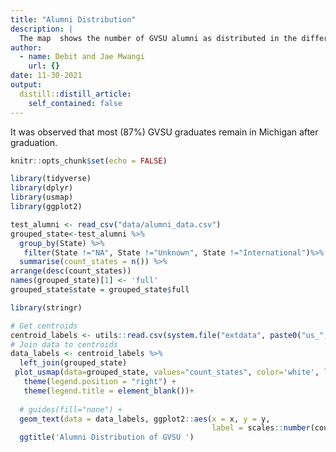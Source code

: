 ```yaml
---
title: "Alumni Distribution"
description: |
  The map  shows the number of GVSU alumni as distributed in the different states of USA.
author:
  - name: Debit and Jae Mwangi
    url: {}
date: 11-30-2021
output:
  distill::distill_article:
    self_contained: false
---
```

It was observed that most (87%) GVSU graduates remain in Michigan after graduation.
```r
knitr::opts_chunk$set(echo = FALSE)
```
```r
library(tidyverse)
library(dplyr)
library(usmap)
library(ggplot2)

test_alumni <- read_csv("data/alumni_data.csv")
grouped_state<-test_alumni %>% 
  group_by(State) %>% 
   filter(State !="NA", State !="Unknown", State !="International")%>% 
  summarise(count_states = n()) %>%
arrange(desc(count_states))
names(grouped_state)[1] <- 'full'
grouped_state$state = grouped_state$full

library(stringr)

# Get centroids
centroid_labels <- utils::read.csv(system.file("extdata", paste0("us_", "states", "_centroids.csv"), package = "usmap"), stringsAsFactors = FALSE)
# Join data to centroids
data_labels <- centroid_labels %>% 
  left_join(grouped_state)
 plot_usmap(data=grouped_state, values="count_states", color='white', labels=FALSE)+
   theme(legend.position = "right") +
   theme(legend.title = element_blank())+
  
  # guides(fill="none") +
  geom_text(data = data_labels, ggplot2::aes(x = x, y = y, 
                                             label = scales::number(count_states, accuracy = 1)), color = "white")+
  ggtitle('Alumni Distribution of GVSU ')  

```



